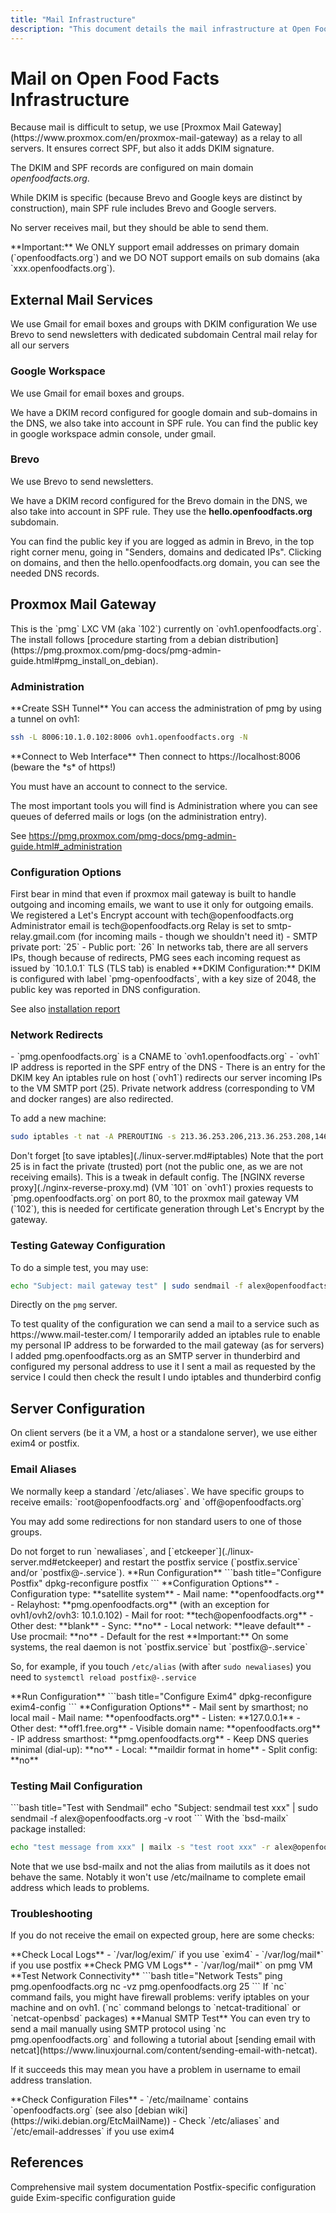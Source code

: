 ```yaml
---
title: "Mail Infrastructure"
description: "This document details the mail infrastructure at Open Food Facts, focusing on Proxmox Mail Gateway as a relay for all servers. It covers DKIM and SPF configurations, Google Workspace and Brevo integration, and client-side mail configurations for Exim4 and Postfix."
---
```



# Mail on Open Food Facts Infrastructure

<Callout type="info">
Because mail is difficult to setup, we use [Proxmox Mail Gateway](https://www.proxmox.com/en/proxmox-mail-gateway) as a relay to all servers. It ensures correct SPF, but also it adds DKIM signature.
</Callout>

The DKIM and SPF records are configured on main domain *openfoodfacts.org*.

<Callout type="info">
While DKIM is specific (because Brevo and Google keys are distinct by construction), main SPF rule includes Brevo and Google servers.

No server receives mail, but they should be able to send them.
</Callout>

<Callout type="warning" id="only-domain">
**Important:** We ONLY support email addresses on primary domain (`openfoodfacts.org`) and we DO NOT support emails on sub domains (aka `xxx.openfoodfacts.org`).
</Callout>

## External Mail Services

<Cards>
<Card title="Google Workspace">
We use Gmail for email boxes and groups with DKIM configuration
</Card>
<Card title="Brevo">
We use Brevo to send newsletters with dedicated subdomain
</Card>
<Card title="Proxmox Mail Gateway">
Central mail relay for all our servers
</Card>
</Cards>

### Google Workspace

<Callout type="info">
We use Gmail for email boxes and groups.

We have a DKIM record configured for google domain and sub-domains in the DNS, we also take into account in SPF rule. You can find the public key in google workspace admin console, under gmail.
</Callout>

### Brevo

<Callout type="info">
We use Brevo to send newsletters.

We have a DKIM record configured for the Brevo domain in the DNS, we also take into account in SPF rule. They use the **hello.openfoodfacts.org** subdomain.
</Callout>

<Callout type="info">
You can find the public key if you are logged as admin in Brevo, in the top right corner menu, going in "Senders, domains and dedicated IPs". Clicking on domains, and then the hello.openfoodfacts.org domain, you can see the needed DNS records.
</Callout>

## Proxmox Mail Gateway

<Card title="PMG Configuration">
This is the `pmg` LXC VM (aka `102`) currently on `ovh1.openfoodfacts.org`.
</Card>

<Callout type="info">
The install follows [procedure starting from a debian distribution](https://pmg.proxmox.com/pmg-docs/pmg-admin-guide.html#pmg_install_on_debian).
</Callout>

### Administration

<Steps>
<Step>
**Create SSH Tunnel**
You can access the administration of pmg by using a tunnel on ovh1:

```bash title="SSH Tunnel"
ssh -L 8006:10.1.0.102:8006 ovh1.openfoodfacts.org -N
```
</Step>

<Step>
**Connect to Web Interface**
Then connect to https://localhost:8006 (beware the *s* of https!)

You must have an account to connect to the service.
</Step>
</Steps>

<Callout type="info">
The most important tools you will find is Administration where you can see queues of deferred mails or logs (on the administration entry).

See https://pmg.proxmox.com/pmg-docs/pmg-admin-guide.html#_administration
</Callout>

### Configuration Options

<Callout type="info">
First bear in mind that even if proxmox mail gateway is built to handle outgoing and incoming emails, we want to use it only for outgoing emails.
</Callout>

<Cards>
<Card title="Let's Encrypt">
We registered a Let's Encrypt account with tech@openfoodfacts.org
</Card>
<Card title="Administrator">
Administrator email is tech@openfoodfacts.org
</Card>
<Card title="Relay Configuration">
Relay is set to smtp-relay.gmail.com (for incoming mails - though we shouldn't need it)
</Card>
<Card title="Port Configuration">
- SMTP private port: `25`
- Public port: `26`
</Card>
<Card title="Network Security">
In networks tab, there are all servers IPs, though because of redirects, PMG sees each incoming request as issued by `10.1.0.1`
</Card>
<Card title="TLS">
TLS (TLS tab) is enabled
</Card>
</Cards>

<Callout type="info">
**DKIM Configuration:**
DKIM is configured with label `pmg-openfoodfacts`, with a key size of 2048, the public key was reported in DNS configuration.

See also [installation report](./reports/2022-02-proxmox-mail-gateway-install.md)
</Callout>

### Network Redirects

<Tabs>
<Tab value="dns" label="DNS Configuration">
- `pmg.openfoodfacts.org` is a CNAME to `ovh1.openfoodfacts.org`
- `ovh1` IP address is reported in the SPF entry of the DNS
- There is an entry for the DKIM key
</Tab>

<Tab value="iptables" label="Iptables Rules">
An iptables rule on host (`ovh1`) redirects our server incoming IPs to the VM SMTP port (25). Private network address (corresponding to VM and docker ranges) are also redirected.

To add a new machine:

```bash title="Add Machine to Iptables"
sudo iptables -t nat -A PREROUTING -s 213.36.253.206,213.36.253.208,146.59.148.140,51.210.154.203,1.210.32.79 -d pmg.openfoodfacts.org -p tcp --dport 25 -j DNAT --to 10.1.0.102:25
```

<Callout type="warning">
Don't forget [to save iptables](./linux-server.md#iptables)
</Callout>

<Callout type="info">
Note that the port 25 is in fact the private (trusted) port (not the public one, as we are not receiving emails). This is a tweak in default config.
</Callout>
</Tab>

<Tab value="nginx" label="NGINX Proxy">
The [NGINX reverse proxy](./nginx-reverse-proxy.md) (VM `101` on `ovh1`) proxies requests to `pmg.openfoodfacts.org` on port 80, to the proxmox mail gateway VM (`102`), this is needed for certificate generation through Let's Encrypt by the gateway.
</Tab>
</Tabs>

### Testing Gateway Configuration

<Tabs>
<Tab value="simple" label="Simple Test">
To do a simple test, you may use:

```bash title="Simple Mail Test"
echo "Subject: mail gateway test" | sudo sendmail -f alex@openfoodfacts.org -v alex@openfoodfacts.org
```

Directly on the `pmg` server.
</Tab>

<Tab value="quality" label="Quality Test">
To test quality of the configuration we can send a mail to a service such as https://www.mail-tester.com/

<Steps>
<Step>
I temporarily added an iptables rule to enable my personal IP address to be forwarded to the mail gateway (as for servers)
</Step>
<Step>
I added pmg.openfoodfacts.org as an SMTP server in thunderbird and configured my personal address to use it
</Step>
<Step>
I sent a mail as requested by the service
</Step>
<Step>
I could then check the result
</Step>
<Step>
I undo iptables and thunderbird config
</Step>
</Steps>
</Tab>
</Tabs>

## Server Configuration

<Callout type="info">
On client servers (be it a VM, a host or a standalone server), we use either exim4 or postfix.
</Callout>

### Email Aliases

<Callout type="info">
We normally keep a standard `/etc/aliases`. We have specific groups to receive emails: `root@openfoodfacts.org` and `off@openfoodfacts.org`

You may add some redirections for non standard users to one of those groups.
</Callout>

<Callout type="warning">
Do not forget to run `newaliases`, and [`etckeeper`](./linux-server.md#etckeeper) and restart the postfix service (`postfix.service` and/or `postfix@-.service`).
</Callout>

<Tabs>
<Tab value="postfix" label="Postfix Configuration">
<Steps>
<Step>
**Run Configuration**
```bash title="Configure Postfix"
dpkg-reconfigure postfix
```
</Step>

<Step>
**Configuration Options**
- Configuration type: **satellite system**
- Mail name: **openfoodfacts.org**
- Relayhost: **pmg.openfoodfacts.org** (with an exception for ovh1/ovh2/ovh3: 10.1.0.102)
- Mail for root: **tech@openfoodfacts.org**
- Other dest: **blank**
- Sync: **no**
- Local network: **leave default**
- Use procmail: **no**
- Default for the rest
</Step>
</Steps>

<Callout type="warning">
**Important:** On some systems, the real daemon is not `postfix.service` but `postfix@-.service`

So, for example, if you touch `/etc/alias` (with after `sudo newaliases`) you need to `systemctl reload postfix@-.service`
</Callout>
</Tab>

<Tab value="exim4" label="Exim4 Configuration">
<Steps>
<Step>
**Run Configuration**
```bash title="Configure Exim4"
dpkg-reconfigure exim4-config
```
</Step>

<Step>
**Configuration Options**
- Mail sent by smarthost; no local mail
- Mail name: **openfoodfacts.org**
- Listen: **127.0.0.1**
- Other dest: **off1.free.org**
- Visible domain name: **openfoodfacts.org**
- IP address smarthost: **pmg.openfoodfacts.org**
- Keep DNS queries minimal (dial-up): **no**
- Local: **maildir format in home**
- Split config: **no**
</Step>
</Steps>
</Tab>
</Tabs>

### Testing Mail Configuration

<Tabs>
<Tab value="sendmail" label="Using Sendmail">
```bash title="Test with Sendmail"
echo "Subject: sendmail test xxx" | sudo sendmail -f alex@openfoodfacts.org -v root
```
</Tab>

<Tab value="mailx" label="Using Mailx">
With the `bsd-mailx` package installed:

```bash title="Test with Mailx"
echo "test message from xxx" | mailx -s "test root xxx" -r alex@openfoodfacts.org root
```

<Callout type="info">
Note that we use bsd-mailx and not the alias from mailutils as it does not behave the same. Notably it won't use /etc/mailname to complete email address which leads to problems.
</Callout>
</Tab>
</Tabs>

### Troubleshooting

If you do not receive the email on expected group, here are some checks:

<Steps>
<Step>
**Check Local Logs**
- `/var/log/exim/` if you use `exim4`
- `/var/log/mail*` if you use postfix
</Step>

<Step>
**Check PMG VM Logs**
- `/var/log/mail*` on pmg VM
</Step>

<Step>
**Test Network Connectivity**
```bash title="Network Tests"
ping pmg.openfoodfacts.org
nc -vz pmg.openfoodfacts.org 25
```

<Callout type="info">
If `nc` command fails, you might have firewall problems: verify iptables on your machine and on ovh1. (`nc` command belongs to `netcat-traditional` or `netcat-openbsd` packages)
</Callout>
</Step>

<Step>
**Manual SMTP Test**
You can even try to send a mail manually using SMTP protocol using `nc pmg.openfoodfacts.org` and following a tutorial about [sending email with netcat](https://www.linuxjournal.com/content/sending-email-with-netcat).

If it succeeds this may mean you have a problem in username to email address translation.
</Step>

<Step>
**Check Configuration Files**
- `/etc/mailname` contains `openfoodfacts.org` (see also [debian wiki](https://wiki.debian.org/EtcMailName))
- Check `/etc/aliases` and `/etc/email-addresses` if you use exim4
</Step>
</Steps>

## References

<Cards>
<Card title="Debian Reference" href="https://www.debian.org/doc/manuals/debian-reference/ch06.en.html#_the_mail_system">
Comprehensive mail system documentation
</Card>
<Card title="Debian Wiki - Postfix" href="https://wiki.debian.org/Postfix">
Postfix-specific configuration guide
</Card>
<Card title="Debian Wiki - Exim" href="https://wiki.debian.org/Exim">
Exim-specific configuration guide
</Card>
</Cards>
